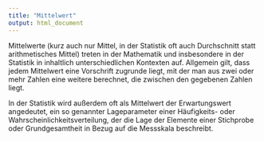 ```yaml
---
title: "Mittelwert"
output: html_document
---
```


Mittelwerte (kurz auch nur Mittel, in der Statistik oft auch Durchschnitt statt arithmetisches Mittel) treten in der Mathematik und insbesondere in der Statistik in inhaltlich unterschiedlichen Kontexten auf. Allgemein gilt, dass jedem Mittelwert eine Vorschrift zugrunde liegt, mit der man aus zwei oder mehr Zahlen eine weitere berechnet, die zwischen den gegebenen Zahlen liegt.

In der Statistik wird außerdem oft als Mittelwert der Erwartungswert angedeutet, ein so genannter Lageparameter einer Häufigkeits- oder Wahrscheinlichkeitsverteilung, der die Lage der Elemente einer Stichprobe oder Grundgesamtheit in Bezug auf die Messskala beschreibt.
